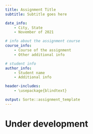 ```yaml
---
title: Assignment Title
subtitle: Subtitle goes here

date_info:
    - City, State
    - November of 2021

# info about the assignment course
course_info:
    - Course of the assignment
    - Other additional info

# student info
author_info:
    - Student name
    - Additional info

header-includes:
    - \usepackage{blindtext}

output: Sorte::assignment_template
---
```


# Under development

\blindtext
